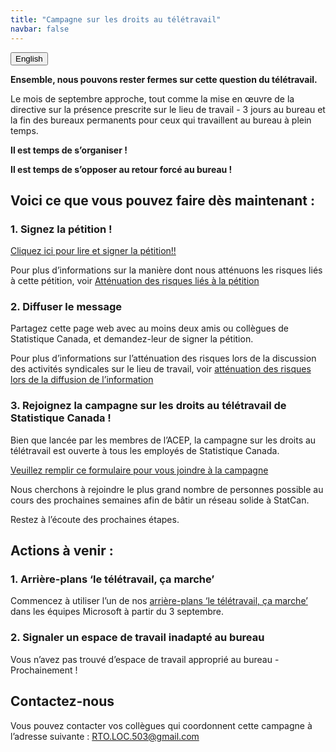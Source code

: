 ```yaml
---
title: "Campagne sur les droits au télétravail"
navbar: false
---
```


<link rel="stylesheet" href=https://cdnjs.cloudflare.com/ajax/libs/font-awesome/4.7.0/css/font-awesome.min.css><button onclick="window.location = location.href.replace('fr','en');" class="btn"><i class="fa fa-language"></i> English</button>

**Ensemble, nous pouvons rester fermes sur cette question du télétravail.**

Le mois de septembre approche, tout comme la mise en œuvre de la directive sur la présence prescrite sur le lieu de travail - 3 jours au bureau et la fin des bureaux permanents pour ceux qui travaillent au bureau à plein temps. 

**Il est temps de s'organiser !**

**Il est temps de s'opposer au retour forcé au bureau !**

## Voici ce que vous pouvez faire dès maintenant :

### 1. Signez la pétition !

[Cliquez ici pour lire et signer la pétition!!](https://docs.google.com/forms/d/e/1FAIpQLSc941-n5h6onnS_EVO-385bY1M_QvIv_UNhUeKMjeap1Bgu7g/viewform)

Pour plus d'informations sur la manière dont nous atténuons les risques liés à cette pétition, voir [Atténuation des risques liés à la pétition](risk_fr.qmd#pétition)

### 2. Diffuser le message

Partagez cette page web avec au moins deux amis ou collègues de Statistique Canada, et demandez-leur de signer la pétition.

Pour plus d'informations sur l'atténuation des risques lors de la discussion des activités syndicales sur le lieu de travail, voir [atténuation des risques lors de la diffusion de l'information](risk_fr.qmd#faire-passer-le-message)

### 3. Rejoignez la campagne sur les droits au télétravail de Statistique Canada !

Bien que lancée par les membres de l'ACEP, la campagne sur les droits au télétravail est ouverte à tous les employés de Statistique Canada.

[Veuillez remplir ce formulaire pour vous joindre à la campagne](https://docs.google.com/forms/d/e/1FAIpQLScDAxDiH4Hb1j4zuykaBMIzBHtGuhvjCXEn0jVbRPrMXxaDGQ/viewform?usp=sf_link)

Nous cherchons à rejoindre le plus grand nombre de personnes possible au cours des prochaines semaines afin de bâtir un réseau solide à StatCan. 

Restez à l’écoute des prochaines étapes.

## Actions à venir :

### 1. Arrière-plans 'le télétravail, ça marche'

Commencez à utiliser l'un de nos [arrière-plans 'le télétravail, ça marche'](bkgrd_fr.qmd) dans les équipes Microsoft à partir du 3 septembre.

### 2.  Signaler un espace de travail inadapté au bureau

Vous n'avez pas trouvé d'espace de travail approprié au bureau - Prochainement !

## Contactez-nous

Vous pouvez contacter vos collègues qui coordonnent cette campagne à l'adresse suivante : [RTO.LOC.503@gmail.com](mailto:RTO.LOC.503@gmail.com)